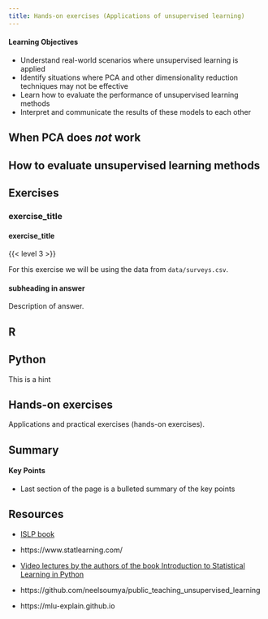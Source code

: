 ```yaml
---
title: Hands-on exercises (Applications of unsupervised learning)
---
```


::: {.callout-tip}
#### Learning Objectives

- Understand real-world scenarios where unsupervised learning is applied
- Identify situations where PCA and other dimensionality reduction techniques may not be effective
- Learn how to evaluate the performance of unsupervised learning methods
- Interpret and communicate the results of these models to each other
:::
<!-- end callout -->


## When PCA does *not* work


## How to evaluate unsupervised learning methods


## Exercises

### exercise_title {#sec-exr_title}

::::: {#ex-title .callout-exercise}

#### exercise_title

{{< level 3 >}}


For this exercise we will be using the data from `data/surveys.csv`.

 
:::: {.callout-answer collapse="true"}

#### subheading in answer

Description of answer.


::: {.panel-tabset group="language"}

## R


## Python

:::

::::

:::::

 

::: {.callout-hint collapse=”true”}

This is a hint

:::



## Hands-on exercises


Applications and practical exercises (hands-on exercises).



## Summary

::: {.callout-tip}
#### Key Points

- Last section of the page is a bulleted summary of the key points
:::


## Resources

- [ISLP book](https://www.statlearning.com/)

- https://www.statlearning.com/

- [Video lectures by the authors of the book Introduction to Statistical Learning in Python](https://www.youtube.com/playlist?list=PLoROMvodv4rNHU1-iPeDRH-J0cL-CrIda)

- https://github.com/neelsoumya/public_teaching_unsupervised_learning

- https://mlu-explain.github.io
